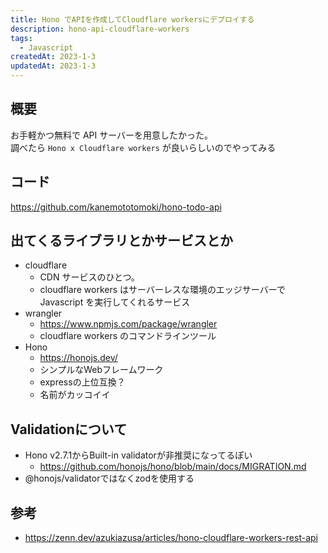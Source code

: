 ```yaml
---
title: Hono でAPIを作成してCloudflare workersにデプロイする
description: hono-api-cloudflare-workers
tags:
  - Javascript
createdAt: 2023-1-3
updatedAt: 2023-1-3
---
```


## 概要

お手軽かつ無料で API サーバーを用意したかった。  
調べたら `Hono x Cloudflare workers` が良いらしいのでやってみる

## コード
https://github.com/kanemototomoki/hono-todo-api

## 出てくるライブラリとかサービスとか

- cloudflare
  - CDN サービスのひとつ。
  - cloudflare workers はサーバーレスな環境のエッジサーバーで Javascript を実行してくれるサービス
- wrangler
  - https://www.npmjs.com/package/wrangler
  - cloudflare workers のコマンドラインツール
- Hono
  - https://honojs.dev/
  - シンプルなWebフレームワーク
  - expressの上位互換？
  - 名前がカッコイイ

## Validationについて
- Hono v2.7.1からBuilt-in validatorが非推奨になってるぽい
  - https://github.com/honojs/hono/blob/main/docs/MIGRATION.md
- @honojs/validatorではなくzodを使用する

## 参考

- https://zenn.dev/azukiazusa/articles/hono-cloudflare-workers-rest-api

